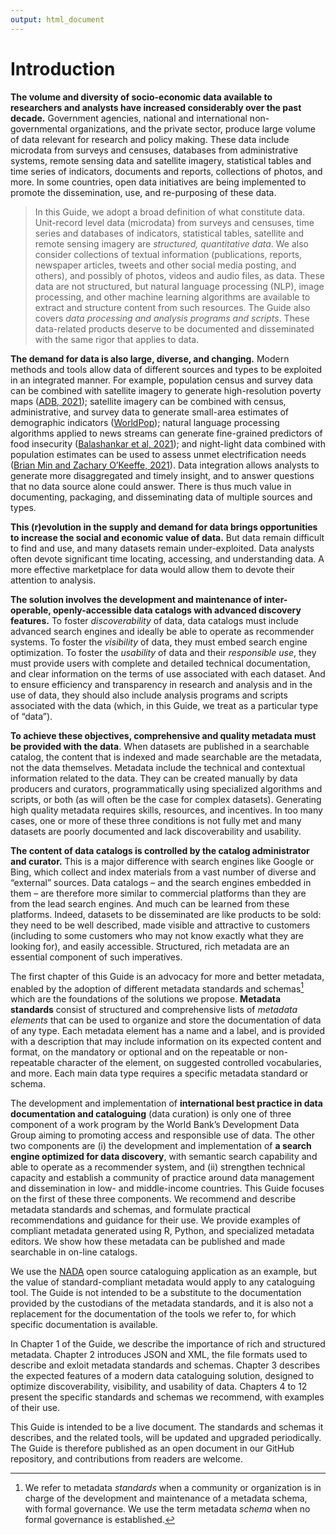 ---
output: html_document
---

# Introduction {-}

**The volume and diversity of socio-economic data available to researchers and analysts have increased considerably over the past decade.** Government agencies, national and international non-governmental organizations, and the private sector, produce large volume of data relevant for research and policy making. These data include microdata from surveys and censuses, databases from administrative systems, remote sensing data and satellite imagery, statistical tables and time series of indicators, documents and reports, collections of photos, and more. In some countries, open data initiatives are being implemented to promote the dissemination, use, and re-purposing of these data.

> In this Guide, we adopt a broad definition of what constitute data. Unit-record level data (microdata) from surveys and censuses, time series and databases of indicators, statistical tables, satellite and remote sensing imagery are *structured, quantitative data*. We also consider collections of textual information (publications, reports, newspaper articles, tweets and other social media posting, and others), and possibly of photos, videos and audio files, as data. These data are not structured, but natural language processing (NLP), image processing, and other machine learning algorithms are available to extract and structure content from such resources. The Guide also covers *data processing and analysis programs and scripts*. These data-related products deserve to be documented and disseminated with the same rigor that applies to data.

**The demand for data is also large, diverse, and changing.** Modern methods and tools allow data of different sources and types to be exploited in an integrated manner. For example, population census and survey data can be combined with satellite imagery to generate high-resolution poverty maps ([ADB, 2021](https://www.adb.org/sites/default/files/publication/695616/mapping-poverty-satellite-imagery-thailand.pdf)); satellite imagery can be combined with census, administrative, and survey data to generate small-area estimates of demographic indicators ([WorldPop](https://www.worldpop.org/)); natural language processing algorithms applied to news streams can generate fine-grained predictors of food insecurity ([Balashankar et al, 2021](https://arxiv.org/pdf/2111.15602.pdf)); and night-light data combined with population estimates can be used to assess unmet electrification needs ([Brian Min and Zachary O'Keeffe, 2021](http://www-personal.umich.edu/~brianmin/HREA/index.html)). Data integration allows analysts to generate more disaggregated and timely insight, and to answer questions that no data source alone could answer. There is thus much value in documenting, packaging, and disseminating data of multiple sources and types.

**This (r)evolution in the supply and demand for data brings opportunities to increase the social and economic value of data.** But data remain difficult to find and use, and many datasets remain under-exploited. Data analysts often devote significant time locating, accessing, and understanding data. A more effective marketplace for data would allow them to devote their attention to analysis.   

**The solution involves the development and maintenance of inter-operable, openly-accessible data catalogs with advanced discovery features.** To foster *discoverability* of data, data catalogs must include advanced search engines and ideally be able to operate as recommender systems. To foster the *visibility* of data, they must embed search engine optimization. To foster the *usability* of data and their *responsible use*, they must provide users with complete and detailed technical documentation, and clear information on the terms of use associated with each dataset. And to ensure efficiency and transparency in research and analysis and in the use of data, they should also include analysis programs and scripts associated with the data (which, in this Guide, we treat as a particular type of "data").

**To achieve these objectives, comprehensive and quality metadata must be provided with the data**. When datasets are published in a searchable catalog, the content that is indexed and made searchable are the metadata, not the data themselves. Metadata include the technical and contextual information related to the data. They can be created manually by data producers and curators, programmatically using specialized algorithms and scripts, or both (as will often be the case for complex datasets). Generating high quality metadata requires skills, resources, and incentives. In too many cases, one or more of these three conditions is not fully met and many datasets are poorly documented and lack discoverability and usability. 

**The content of data catalogs is controlled by the catalog administrator and curator.** This is a major difference with search engines like Google or Bing, which collect and index materials from a vast number of diverse and "external" sources. Data catalogs -- and the search engines embedded in them -- are therefore more similar to commercial platforms than they are from the lead search engines. And much can be learned from these platforms. Indeed, datasets to be disseminated are like products to be sold: they need to be well described, made visible and attractive to customers (including to some customers who may not know exactly what they are looking for), and easily accessible. Structured, rich metadata are an essential component of such imperatives.

The first chapter of this Guide is an advocacy for more and better metadata, enabled by the adoption of different metadata standards and schemas[^1] which are the foundations of the solutions we propose. **Metadata standards** consist of structured and comprehensive lists of *metadata elements* that can be used to organize and store the documentation of data of any type. Each metadata element has a name and a label, and is provided with a description that may include information on its expected content and format, on the mandatory or optional and on the repeatable or non-repeatable character of the element, on suggested controlled vocabularies, and more. Each main data type requires a specific metadata standard or schema.

The development and implementation of **international best practice in data documentation and cataloguing** (data curation) is only one of three component of a work program by the World Bank's Development Data Group aiming to promoting access and responsible use of data. The other two components are (i) the development and implementation of **a search engine optimized for data discovery**, with semantic search capability and able to operate as a recommender system, and (ii) strengthen technical capacity and establish a community of practice around data management and dissemination in low- and middle-income countries. This Guide focuses on the first of these three components. We recommend and describe metadata standards and schemas, and formulate practical recommendations and guidance for their use. We provide examples of compliant metadata generated using R, Python, and specialized metadata editors. We show how these metadata can be published and made searchable in on-line catalogs. 

We use the [NADA](http://nada.ihsn.org/) open source cataloguing application as an example, but the value of standard-compliant metadata would apply to any cataloguing tool. The Guide is not intended to be a substitute to the documentation provided by the custodians of the metadata standards, and it is also not a replacement for the documentation of the tools we refer to, for which specific documentation is available. 

In Chapter 1 of the Guide, we describe the importance of rich and structured metadata. Chapter 2 introduces JSON and XML, the file formats used to describe and exloit metadata standards and schemas. Chapter 3 describes the expected features of a modern data cataloguing solution, designed to optimize discoverability, visibility, and usability of data. Chapters 4 to 12 present the specific standards and schemas we recommend, with examples of their use.

This Guide is intended to be a live document. The standards and schemas it describes, and the related tools, will be updated and upgraded periodically. The Guide is therefore published as an open document in our GitHub repository, and contributions from readers are welcome.  


[^1]: We refer to metadata *standards* when a community or organization is in charge of the development and maintenance of a metadata schema, with formal governance. We use the term metadata *schema* when no formal governance is established.  

